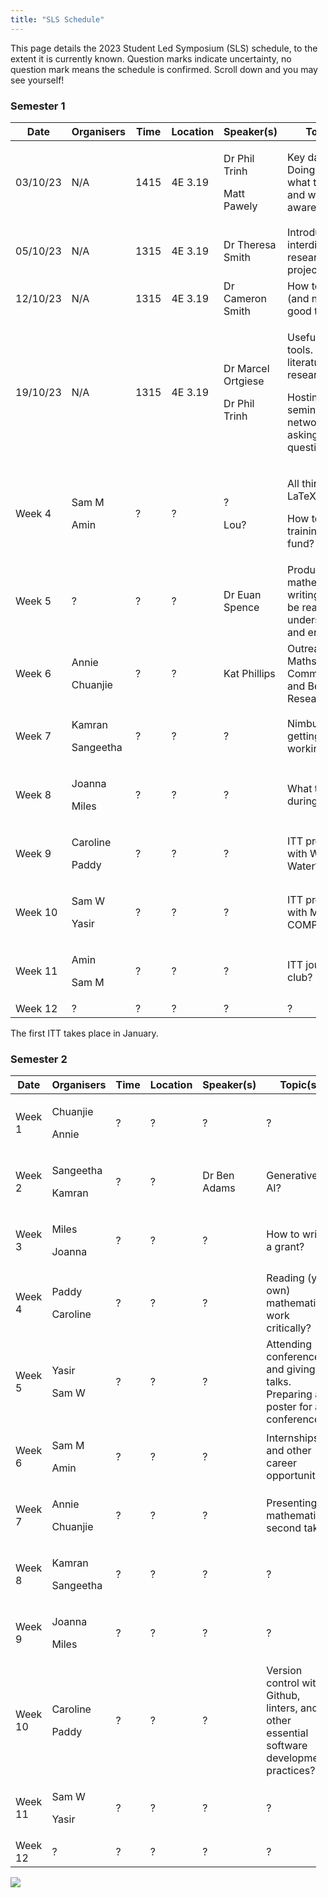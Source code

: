 ```yaml
---
title: "SLS Schedule"
---
```


This page details the 2023 Student Led Symposium (SLS) schedule, to the extent it is currently known. Question marks indicate uncertainty, no question mark means the schedule is confirmed. Scroll down and you may see yourself!

### Semester 1

+----------+------------+-------+----------+--------------------+----------------------------------------------------------------------------+
| Date     | Organisers | Time  | Location | Speaker(s)         | Topic(s)                                                                   |
+==========+============+=======+==========+====================+============================================================================+
| 03/10/23 | N/A        | 1415  | 4E 3.19  | Dr Phil Trinh      | Key dates. Doing a PhD- what to expect, and what to be aware of.           |
|          |            |       |          |                    |                                                                            |
|          |            |       |          | Matt Pawely        |                                                                            |
+----------+------------+-------+----------+--------------------+----------------------------------------------------------------------------+
| 05/10/23 | N/A        | 1315  | 4E 3.19  | Dr Theresa Smith   | Introduction to interdisciplinary research projects (IRPs).                |
+----------+------------+-------+----------+--------------------+----------------------------------------------------------------------------+
| 12/10/23 | N/A        | 1315  | 4E 3.19  | Dr Cameron Smith   | How to give (and not give) a good talk.                                    |
+----------+------------+-------+----------+--------------------+----------------------------------------------------------------------------+
| 19/10/23 | N/A        | 1315  | 4E 3.19  | Dr Marcel Ortgiese | Useful software tools. Useful literature research tools.                   |
|          |            |       |          |                    |                                                                            |
|          |            |       |          | Dr Phil Trinh      | Hosting seminars, networking, and asking the right questions               |
+----------+------------+-------+----------+--------------------+----------------------------------------------------------------------------+
| Week 4   | Sam M      | ?     | ?        | ?                  | All things LaTeX.                                                          |
|          |            |       |          |                    |                                                                            |
|          | Amin       |       |          | Lou?               | How to use your training support fund?                                     |
+----------+------------+-------+----------+--------------------+----------------------------------------------------------------------------+
| Week 5   | ?          | ?     | ?        | Dr Euan Spence     | Producing mathematical writing that will be read, understood, and enjoyed. |
+----------+------------+-------+----------+--------------------+----------------------------------------------------------------------------+
| Week 6   | Annie      | ?     | ?        | Kat Phillips       | Outreach, Maths Communication, and Behind the Research?                    |
|          |            |       |          |                    |                                                                            |
|          | Chuanjie   |       |          |                    |                                                                            |
+----------+------------+-------+----------+--------------------+----------------------------------------------------------------------------+
| Week 7   | Kamran     | ?     | ?        | ?                  | Nimbus and getting the HPC working?                                        |
|          |            |       |          |                    |                                                                            |
|          | Sangeetha  |       |          |                    |                                                                            |
+----------+------------+-------+----------+--------------------+----------------------------------------------------------------------------+
| Week 8   | Joanna     | ?     | ?        | ?                  | What to do during an ITT?                                                  |
|          |            |       |          |                    |                                                                            |
|          | Miles      |       |          |                    |                                                                            |
+----------+------------+-------+----------+--------------------+----------------------------------------------------------------------------+
| Week 9   | Caroline   | ?     | ?        | ?                  | ITT preparation with Wessex Water?                                         |
|          |            |       |          |                    |                                                                            |
|          | Paddy      |       |          |                    |                                                                            |
+----------+------------+-------+----------+--------------------+----------------------------------------------------------------------------+
| Week 10  | Sam W      | ?     | ?        | ?                  | ITT preparation with MYSTERY COMPANY?                                      |
|          |            |       |          |                    |                                                                            |
|          | Yasir      |       |          |                    |                                                                            |
+----------+------------+-------+----------+--------------------+----------------------------------------------------------------------------+
| Week 11  | Amin       | ?     | ?        | ?                  | ITT journal club?                                                          |
|          |            |       |          |                    |                                                                            |
|          | Sam M      |       |          |                    |                                                                            |
+----------+------------+-------+----------+--------------------+----------------------------------------------------------------------------+
| Week 12  | ?          | ?     | ?        | ?                  | ?                                                                          |
+----------+------------+-------+----------+--------------------+----------------------------------------------------------------------------+

The first ITT takes place in January.

### Semester 2

+---------+------------+------+----------+--------------+-------------------------------------------------------------------------------------------+
| Date    | Organisers | Time | Location | Speaker(s)   | Topic(s)                                                                                  |
+=========+============+======+==========+==============+===========================================================================================+
| Week 1  | Chuanjie   | ?    | ?        | ?            | ?                                                                                         |
|         |            |      |          |              |                                                                                           |
|         | Annie      |      |          |              |                                                                                           |
+---------+------------+------+----------+--------------+-------------------------------------------------------------------------------------------+
| Week 2  | Sangeetha  | ?    | ?        | Dr Ben Adams | Generative AI?                                                                            |
|         |            |      |          |              |                                                                                           |
|         | Kamran     |      |          |              |                                                                                           |
+---------+------------+------+----------+--------------+-------------------------------------------------------------------------------------------+
| Week 3  | Miles      | ?    | ?        | ?            | How to write a grant?                                                                     |
|         |            |      |          |              |                                                                                           |
|         | Joanna     |      |          |              |                                                                                           |
+---------+------------+------+----------+--------------+-------------------------------------------------------------------------------------------+
| Week 4  | Paddy      | ?    | ?        | ?            | Reading (your own) mathematical work critically?                                          |
|         |            |      |          |              |                                                                                           |
|         | Caroline   |      |          |              |                                                                                           |
+---------+------------+------+----------+--------------+-------------------------------------------------------------------------------------------+
| Week 5  | Yasir      | ?    | ?        | ?            | Attending conferences and giving talks. Preparing a poster for a conference?              |
|         |            |      |          |              |                                                                                           |
|         | Sam W      |      |          |              |                                                                                           |
+---------+------------+------+----------+--------------+-------------------------------------------------------------------------------------------+
| Week 6  | Sam M      | ?    | ?        | ?            | Internships and other career opportunities?                                               |
|         |            |      |          |              |                                                                                           |
|         | Amin       |      |          |              |                                                                                           |
+---------+------------+------+----------+--------------+-------------------------------------------------------------------------------------------+
| Week 7  | Annie      | ?    | ?        | ?            | Presenting mathematics second take?                                                       |
|         |            |      |          |              |                                                                                           |
|         | Chuanjie   |      |          |              |                                                                                           |
+---------+------------+------+----------+--------------+-------------------------------------------------------------------------------------------+
| Week 8  | Kamran     | ?    | ?        | ?            | ?                                                                                         |
|         |            |      |          |              |                                                                                           |
|         | Sangeetha  |      |          |              |                                                                                           |
+---------+------------+------+----------+--------------+-------------------------------------------------------------------------------------------+
| Week 9  | Joanna     | ?    | ?        | ?            | ?                                                                                         |
|         |            |      |          |              |                                                                                           |
|         | Miles      |      |          |              |                                                                                           |
+---------+------------+------+----------+--------------+-------------------------------------------------------------------------------------------+
| Week 10 | Caroline   | ?    | ?        | ?            | Version control with Github, linters, and other essential software development practices? |
|         |            |      |          |              |                                                                                           |
|         | Paddy      |      |          |              |                                                                                           |
+---------+------------+------+----------+--------------+-------------------------------------------------------------------------------------------+
| Week 11 | Sam W      | ?    | ?        | ?            | ?                                                                                         |
|         |            |      |          |              |                                                                                           |
|         | Yasir      |      |          |              |                                                                                           |
+---------+------------+------+----------+--------------+-------------------------------------------------------------------------------------------+
| Week 12 | ?          | ?    | ?        | ?            | ?                                                                                         |
+---------+------------+------+----------+--------------+-------------------------------------------------------------------------------------------+

![](cohort10.jpeg){fig-align="center"}

